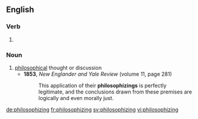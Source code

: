 ==English==

===Verb===
{{head|en}}

# {{present participle of|philosophize|lang=en}}

===Noun===
{{en-noun}}

# [[philosophical]] thought or discussion
#* '''1853''', ''New Englander and Yale Review'' (volume 11, page 281)
#*: This application of their '''philosophizings''' is perfectly legitimate, and the conclusions drawn from these premises are logically and even morally just.

[[de:philosophizing]]
[[fr:philosophizing]]
[[sv:philosophizing]]
[[vi:philosophizing]]